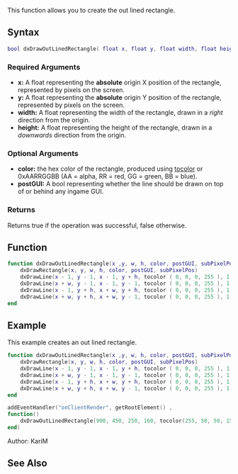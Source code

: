 {{Useful Function}}
<lowercasetitle/>

This function allows you to create the out lined rectangle.

==Syntax==
<syntaxhighlight lang="lua">
bool dxDrawOutLinedRectangle( float x, float y, float width, float height[, int color = white, bool postGUI = false, bool subPixelPos= false ])
</syntaxhighlight>

===Required Arguments=== 
* '''x:''' A float representing the '''absolute''' origin X position of the rectangle, represented by pixels on the screen.
* '''y:''' A float representing the '''absolute''' origin Y position of the rectangle, represented by pixels on the screen.
* '''width:''' A float representing the width of the rectangle, drawn in a ''right'' direction from the origin.
* '''height:''' A float representing the height of the rectangle, drawn in a ''downwards'' direction from the origin.

===Optional Arguments===
*'''color:''' the hex color of the rectangle, produced using [[/tocolor.md|tocolor]] or 0xAARRGGBB (AA = alpha, RR = red, GG = green, BB = blue).
* '''postGUI:''' A bool representing whether the line should be drawn on top of or behind any ingame GUI.
{{New feature/item|9.06931|1.4.0|6931|
*'''subPixelPos:''' A bool representing whether the rectangle can be positioned sub-pixel-ly.
}}

===Returns===
Returns true if the operation was successful, false otherwise.

==Function==
<syntaxhighlight lang="lua">
function dxDrawOutLinedRectangle(x ,y, w, h, color, postGUI, subPixelPos)
    dxDrawRectangle(x, y, w, h, color, postGUI, subPixelPos)
    dxDrawLine(x - 1, y - 1, x - 1, y + h, tocolor ( 0, 0, 0, 255 ), 1, false)
    dxDrawLine(x + w, y - 1, x - 1, y - 1, tocolor ( 0, 0, 0, 255 ), 1, false)
    dxDrawLine(x - 1, y + h, x + w, y + h, tocolor ( 0, 0, 0, 255 ), 1, false)
    dxDrawLine(x + w, y + h, x + w, y - 1, tocolor ( 0, 0, 0, 255 ), 1, false)
end 
</syntaxhighlight>

==Example==
<section name="Example" class="client" show="true">
This example creates an out lined rectangle.
<syntaxhighlight lang="lua">
function dxDrawOutLinedRectangle(x ,y, w, h, color, postGUI, subPixelPos)
    dxDrawRectangle(x, y, w, h, color, postGUI, subPixelPos)
    dxDrawLine(x - 1, y - 1, x - 1, y + h, tocolor ( 0, 0, 0, 255 ), 1, false)
    dxDrawLine(x + w, y - 1, x - 1, y - 1, tocolor ( 0, 0, 0, 255 ), 1, false)
    dxDrawLine(x - 1, y + h, x + w, y + h, tocolor ( 0, 0, 0, 255 ), 1, false)
    dxDrawLine(x + w, y + h, x + w, y - 1, tocolor ( 0, 0, 0, 255 ), 1, false)
end 

addEventHandler("onClientRender", getRootElement() ,
function()
    dxDrawOutLinedRectangle(900, 450, 250, 160, tocolor(255, 50, 50, 150), false)
end) 
</syntaxhighlight>
</section>

Author: KariM

==See Also==
{{Useful_Functions}}